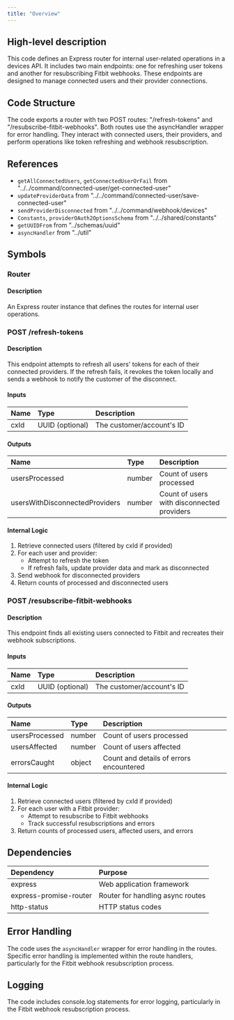 ```yaml
---
title: "Overview"
---
```


## High-level description
This code defines an Express router for internal user-related operations in a devices API. It includes two main endpoints: one for refreshing user tokens and another for resubscribing Fitbit webhooks. These endpoints are designed to manage connected users and their provider connections.

## Code Structure
The code exports a router with two POST routes: "/refresh-tokens" and "/resubscribe-fitbit-webhooks". Both routes use the asyncHandler wrapper for error handling. They interact with connected users, their providers, and perform operations like token refreshing and webhook resubscription.

## References
- `getAllConnectedUsers`, `getConnectedUserOrFail` from "../../command/connected-user/get-connected-user"
- `updateProviderData` from "../../command/connected-user/save-connected-user"
- `sendProviderDisconnected` from "../../command/webhook/devices"
- `Constants`, `providerOAuth2OptionsSchema` from "../../shared/constants"
- `getUUIDFrom` from "../schemas/uuid"
- `asyncHandler` from "../util"

## Symbols

### Router
#### Description
An Express router instance that defines the routes for internal user operations.

### POST /refresh-tokens
#### Description
This endpoint attempts to refresh all users' tokens for each of their connected providers. If the refresh fails, it revokes the token locally and sends a webhook to notify the customer of the disconnect.

#### Inputs
| Name | Type | Description |
|:-----|:-----|:------------|
| cxId | UUID (optional) | The customer/account's ID |

#### Outputs
| Name | Type | Description |
|:-----|:-----|:------------|
| usersProcessed | number | Count of users processed |
| usersWithDisconnectedProviders | number | Count of users with disconnected providers |

#### Internal Logic
1. Retrieve connected users (filtered by cxId if provided)
2. For each user and provider:
   - Attempt to refresh the token
   - If refresh fails, update provider data and mark as disconnected
3. Send webhook for disconnected providers
4. Return counts of processed and disconnected users

### POST /resubscribe-fitbit-webhooks
#### Description
This endpoint finds all existing users connected to Fitbit and recreates their webhook subscriptions.

#### Inputs
| Name | Type | Description |
|:-----|:-----|:------------|
| cxId | UUID (optional) | The customer/account's ID |

#### Outputs
| Name | Type | Description |
|:-----|:-----|:------------|
| usersProcessed | number | Count of users processed |
| usersAffected | number | Count of users affected |
| errorsCaught | object | Count and details of errors encountered |

#### Internal Logic
1. Retrieve connected users (filtered by cxId if provided)
2. For each user with a Fitbit provider:
   - Attempt to resubscribe to Fitbit webhooks
   - Track successful resubscriptions and errors
3. Return counts of processed users, affected users, and errors

## Dependencies
| Dependency | Purpose |
|:-----------|:--------|
| express | Web application framework |
| express-promise-router | Router for handling async routes |
| http-status | HTTP status codes |

## Error Handling
The code uses the `asyncHandler` wrapper for error handling in the routes. Specific error handling is implemented within the route handlers, particularly for the Fitbit webhook resubscription process.

## Logging
The code includes console.log statements for error logging, particularly in the Fitbit webhook resubscription process.